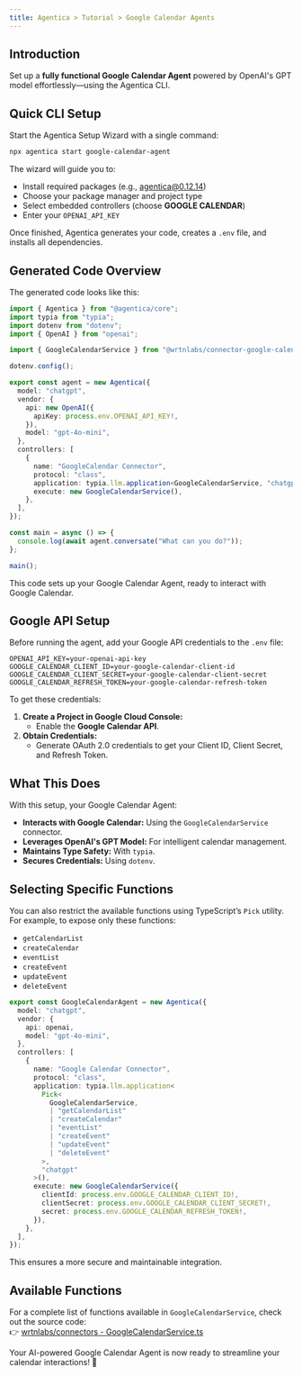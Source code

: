```yaml
---
title: Agentica > Tutorial > Google Calendar Agents  
---
```


## Introduction

Set up a **fully functional Google Calendar Agent** powered by OpenAI's GPT model effortlessly—using the Agentica CLI.

## Quick CLI Setup

Start the Agentica Setup Wizard with a single command:

```bash
npx agentica start google-calendar-agent
```

The wizard will guide you to:
- Install required packages (e.g., agentica@0.12.14)
- Choose your package manager and project type
- Select embedded controllers (choose **GOOGLE CALENDAR**)
- Enter your `OPENAI_API_KEY`

Once finished, Agentica generates your code, creates a `.env` file, and installs all dependencies.

## Generated Code Overview

The generated code looks like this:

```typescript
import { Agentica } from "@agentica/core";
import typia from "typia";
import dotenv from "dotenv";
import { OpenAI } from "openai";

import { GoogleCalendarService } from "@wrtnlabs/connector-google-calendar";

dotenv.config();

export const agent = new Agentica({
  model: "chatgpt",
  vendor: {
    api: new OpenAI({
      apiKey: process.env.OPENAI_API_KEY!,
    }),
    model: "gpt-4o-mini",
  },
  controllers: [
    {
      name: "GoogleCalendar Connector",
      protocol: "class",
      application: typia.llm.application<GoogleCalendarService, "chatgpt">(),
      execute: new GoogleCalendarService(),
    },
  ],
});

const main = async () => {
  console.log(await agent.conversate("What can you do?"));
};

main();
```

This code sets up your Google Calendar Agent, ready to interact with Google Calendar.

## Google API Setup

Before running the agent, add your Google API credentials to the `.env` file:

```env
OPENAI_API_KEY=your-openai-api-key
GOOGLE_CALENDAR_CLIENT_ID=your-google-calendar-client-id
GOOGLE_CALENDAR_CLIENT_SECRET=your-google-calendar-client-secret
GOOGLE_CALENDAR_REFRESH_TOKEN=your-google-calendar-refresh-token
```

To get these credentials:
1. **Create a Project in Google Cloud Console:**  
   - Enable the **Google Calendar API**.
2. **Obtain Credentials:**  
   - Generate OAuth 2.0 credentials to get your Client ID, Client Secret, and Refresh Token.

## What This Does

With this setup, your Google Calendar Agent:
- **Interacts with Google Calendar:** Using the `GoogleCalendarService` connector.
- **Leverages OpenAI's GPT Model:** For intelligent calendar management.
- **Maintains Type Safety:** With `typia`.
- **Secures Credentials:** Using `dotenv`.

## Selecting Specific Functions

You can also restrict the available functions using TypeScript’s `Pick` utility. For example, to expose only these functions:

- `getCalendarList`
- `createCalendar`
- `eventList`
- `createEvent`
- `updateEvent`
- `deleteEvent`

```typescript
export const GoogleCalendarAgent = new Agentica({
  model: "chatgpt",
  vendor: {
    api: openai,
    model: "gpt-4o-mini",
  },
  controllers: [
    {
      name: "Google Calendar Connector",
      protocol: "class",
      application: typia.llm.application<
        Pick<
          GoogleCalendarService,
          | "getCalendarList"
          | "createCalendar"
          | "eventList"
          | "createEvent"
          | "updateEvent"
          | "deleteEvent"
        >,
        "chatgpt"
      >(),
      execute: new GoogleCalendarService({
        clientId: process.env.GOOGLE_CALENDAR_CLIENT_ID!,
        clientSecret: process.env.GOOGLE_CALENDAR_CLIENT_SECRET!,
        secret: process.env.GOOGLE_CALENDAR_REFRESH_TOKEN!,
      }),
    },
  ],
});
```

This ensures a more secure and maintainable integration.

## Available Functions

For a complete list of functions available in `GoogleCalendarService`, check out the source code:  
👉 [wrtnlabs/connectors - GoogleCalendarService.ts](https://github.com/wrtnlabs/connectors/blob/main/packages/google_calendar/src/google_calendar/GoogleCalendarService.ts)

Your AI-powered Google Calendar Agent is now ready to streamline your calendar interactions! 🚀
